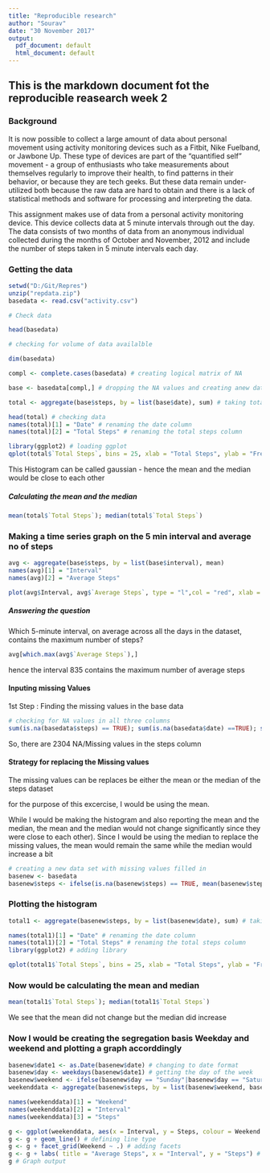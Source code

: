 ---
title: "Reproducible research"
author: "Sourav"
date: "30 November 2017"
output:
  pdf_document: default
  html_document: default
---

## This is the markdown document fot the reproducible reasearch week 2

### Background 

It is now possible to collect a large amount of data about personal movement using activity monitoring devices such as a Fitbit, Nike Fuelband, or Jawbone Up. These type of devices are part of the "quantified self" movement - a group of enthusiasts who take measurements about themselves regularly to improve their health, to find patterns in their behavior, or because they are tech geeks. But these data remain under-utilized both because the raw data are hard to obtain and there is a lack of statistical methods and software for processing and interpreting the data.

This assignment makes use of data from a personal activity monitoring device. This device collects data at 5 minute intervals through out the day. The data consists of two months of data from an anonymous individual collected during the months of October and November, 2012 and include the number of steps taken in 5 minute intervals each day.


### Getting the data 

```{r , echo=TRUE}
setwd("D:/Git/Repres")
unzip("repdata.zip")
basedata <- read.csv("activity.csv")

# Check data 

head(basedata)

```
```{r, echo=TRUE}
# checking for volume of data availalble 

dim(basedata)
```

```{r , echo = T}
compl <- complete.cases(basedata) # creating logical matrix of NA

base <- basedata[compl,] # dropping the NA values and creating anew dataframe

total <- aggregate(base$steps, by = list(base$date), sum) # taking total daily steps

head(total) # checking data 
names(total)[1] = "Date" # renaming the date column
names(total)[2] = "Total Steps" # renaming the total steps column

library(ggplot2) # loading ggplot
qplot(total$`Total Steps`, bins = 25, xlab = "Total Steps", ylab = "Frequency")

```

This Histogram can be called gaussian - hence the mean and the median would be close to each other 

##### Calculating the mean and the median


```{r}
mean(total$`Total Steps`); median(total$`Total Steps`)
```

### Making a time series graph on the 5 min interval and average no of steps

```{r, echo = T}
avg <- aggregate(base$steps, by = list(base$interval), mean)
names(avg)[1] = "Interval"
names(avg)[2] = "Average Steps"

plot(avg$Interval, avg$`Average Steps`, type = "l",col = "red", xlab = "Interval", ylab = "Average Steps") # using the base graphics option 

```

##### Answering the question 
  Which 5-minute interval, on average across all the days in the dataset, contains the maximum number of steps?
  
  
```{r , echo= TRUE}
avg[which.max(avg$`Average Steps`),]
```
hence the interval 835 contains the maximum number of average steps 

#### Inputing missing Values

1st Step : Finding the missing values in the base data 

```{r , echo = T}
# checking for NA values in all three columns
sum(is.na(basedata$steps) == TRUE); sum(is.na(basedata$date) ==TRUE); sum(is.na(basedata$interval) == TRUE)
```

So, there are 2304 NA/Missing values in the steps column

#### Strategy for replacing the Missing values 

The missing values can be replaces be either the mean or the median of the steps dataset 

for the purpose of this excercise, I would be using the mean. 

While I would be making the histogram and also reporting the mean and the median, the mean and the median would not change significantly since they were close to each other). Since I would be using the median to replace the missing values, the mean would remain the same while the median would increase a bit

```{r , echo= T}
# creating a new data set with missing values filled in 
basenew <- basedata
basenew$steps <- ifelse(is.na(basenew$steps) == TRUE, mean(basenew$steps, na.rm = T), basenew$steps)
```

### Plotting the histogram 

```{r}
total1 <- aggregate(basenew$steps, by = list(basenew$date), sum) # taking total daily steps

names(total1)[1] = "Date" # renaming the date column
names(total1)[2] = "Total Steps" # renaming the total steps column
library(ggplot2) # adding library

qplot(total1$`Total Steps`, bins = 25, xlab = "Total Steps", ylab = "Frequency")
```
### Now would be calculating the mean and median 

```{r}
mean(total1$`Total Steps`); median(total1$`Total Steps`)
```


We see that the mean did not change but the median did increase

### Now I would be creating the segregation basis Weekday and weekend and plotting a graph accorddingly

```{r}
basenew$date1 <- as.Date(basenew$date) # changing to date format
basenew$day <- weekdays(basenew$date1) # getting the day of the week
basenew$weekend <- ifelse(basenew$day == "Sunday"|basenew$day == "Saturday", "Weekend", "Weekday") # Updating Weekend/Weekday
weekenddata <- aggregate(basenew$steps, by = list(basenew$weekend, basenew$interval), mean) # Finding averages

names(weekenddata)[1] = "Weekend"
names(weekenddata)[2] = "Interval"
names(weekenddata)[3] = "Steps"

g <- ggplot(weekenddata, aes(x = Interval, y = Steps, colour = Weekend )) # base 
g <- g + geom_line() # defining line type
g <- g + facet_grid(Weekend ~ .) # adding facets
g <- g + labs( title = "Average Steps", x = "Interval", y = "Steps") # addting titles
g # Graph output

```


